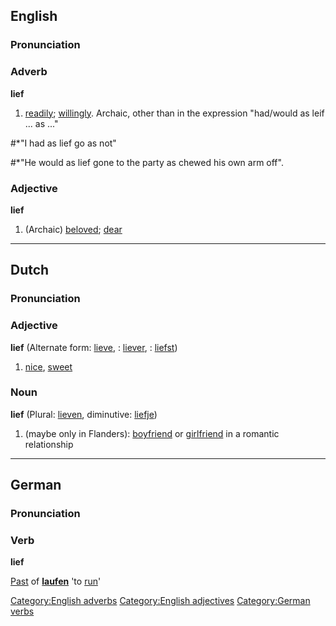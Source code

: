 ==English==
===Pronunciation===
{{IPA|[li&#720;f]}}

===Adverb===
'''lief'''

# [[readily]]; [[willingly]]. Archaic, other than in the expression "had/would as leif ... as ..." 

#*"I had as lief go as not"
#*"He would as lief gone to the party as chewed his own arm off".

===Adjective===
'''lief'''

#(Archaic) [[beloved]]; [[dear]]

[[Category:English adverbs]]
[[Category:English adjectives]]

----
==Dutch==
===Pronunciation===
{{IPA|[liːf]}}

===Adjective===
'''lief''' (Alternate form: [[lieve]], {{compar}}: [[liever]], {{superl}}: [[liefst]])

# [[nice]], [[sweet]]

===Noun===
'''lief''' (Plural: [[lieven]], diminutive: [[liefje]])

# (maybe only in Flanders): [[boyfriend]] or [[girlfriend]] in a romantic relationship

----
==German==
===Pronunciation===
{{IPA|[liːf]}}

===Verb===
'''lief'''

[[Past]] of '''[[laufen]]''' 'to [[run]]'

[[Category:German verbs]]